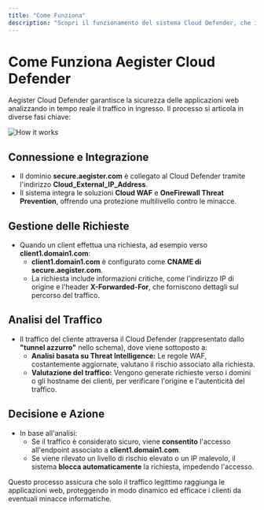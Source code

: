 ```yaml
---
title: "Come Funziona"
description: "Scopri il funzionamento del sistema Cloud Defender, che integra Cloud WAF e OneFirewall Threat Prevention per analizzare e proteggere il traffico web."
---
```


# Come Funziona Aegister Cloud Defender

Aegister Cloud Defender garantisce la sicurezza delle applicazioni web analizzando in tempo reale il traffico in ingresso. Il processo si articola in diverse fasi chiave:

![How it works](/images/cloud-defender-how.png)

## Connessione e Integrazione

- Il dominio **secure.aegister.com** è collegato al Cloud Defender tramite l'indirizzo **Cloud_External_IP_Address**.
- Il sistema integra le soluzioni **Cloud WAF** e **OneFirewall Threat Prevention**, offrendo una protezione multilivello contro le minacce.

## Gestione delle Richieste

- Quando un client effettua una richiesta, ad esempio verso **client1.domain1.com**:
  - **client1.domain1.com** è configurato come **CNAME di secure.aegister.com**.
  - La richiesta include informazioni critiche, come l'indirizzo IP di origine e l'header **X-Forwarded-For**, che forniscono dettagli sul percorso del traffico.

## Analisi del Traffico

- Il traffico del cliente attraversa il Cloud Defender (rappresentato dallo **"tunnel azzurro"** nello schema), dove viene sottoposto a:
  - **Analisi basata su Threat Intelligence:** Le regole WAF, costantemente aggiornate, valutano il rischio associato alla richiesta.
  - **Valutazione del traffico:** Vengono generate richieste verso i domini o gli hostname dei clienti, per verificare l'origine e l'autenticità del traffico.

## Decisione e Azione

- In base all'analisi:
  - Se il traffico è considerato sicuro, viene **consentito** l'accesso all'endpoint associato a **client1.domain1.com**.
  - Se viene rilevato un livello di rischio elevato o un IP malevolo, il sistema **blocca automaticamente** la richiesta, impedendo l'accesso.

Questo processo assicura che solo il traffico legittimo raggiunga le applicazioni web, proteggendo in modo dinamico ed efficace i clienti da eventuali minacce informatiche.